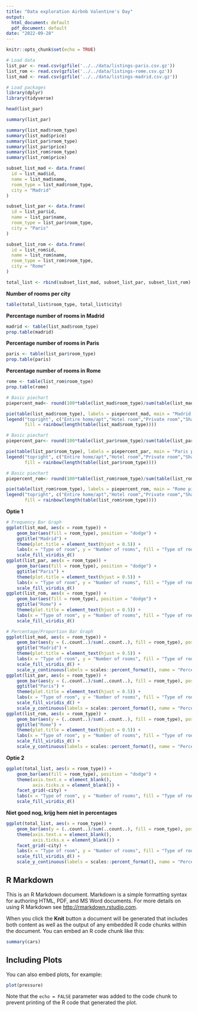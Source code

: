 ```yaml
---
title: "Data exploration Airbnb Valentine's Day"
output:
  html_document: default
  pdf_document: default
date: "2022-09-28"
---
```


```r
knitr::opts_chunk$set(echo = TRUE)
```

```r
# Load data
list_par <- read.csv(gzfile('../../data/listings-paris.csv.gz'))
list_rom <- read.csv(gzfile('../../data/listings-rome.csv.gz')) 
list_mad <- read.csv(gzfile('../../data/listings-madrid.csv.gz'))
```

```r
# Load packages
library(dplyr)
library(tidyverse)
```

```r
head(list_par)
```

```r
summary(list_par)
```

```r
summary(list_mad$room_type)
summary(list_mad$price)
summary(list_par$room_type)
summary(list_par$price)
summary(list_rom$room_type)
summary(list_rom$price)
```

```r
subset_list_mad <- data.frame(
  id = list_mad$id,
  name = list_mad$name,
  room_type = list_mad$room_type,
  city = "Madrid"
)

subset_list_par <- data.frame(
  id = list_par$id,
  name = list_par$name,
  room_type = list_par$room_type,
  city = "Paris"
)

subset_list_rom <- data.frame(
  id = list_rom$id,
  name = list_rom$name,
  room_type = list_rom$room_type,
  city = "Rome"
)

total_list <- rbind(subset_list_mad, subset_list_par, subset_list_rom)
```

**Number of rooms per city**
```r
table(total_list$room_type, total_list$city)
```

**Percentage number of rooms in Madrid**
```r
madrid <- table(list_mad$room_type)
prop.table(madrid)
```

**Percentage number of rooms in Paris**
```r
paris <- table(list_par$room_type)
prop.table(paris)
```

**Percentage number of rooms in Rome**
```r
rome <- table(list_rom$room_type)
prop.table(rome)
```

```r
# Basic piechart
piepercent_mad<- round(100*table(list_mad$room_type)/sum(table(list_mad$room_type)), 1)

pie(table(list_mad$room_type), labels = piepercent_mad, main = "Madrid pie chart", col = rainbow(length(table(list_mad$room_type))))
legend("topright", c("Entire home/apt","Hotel room","Private room","Shared room"), cex = 0.8,
       fill = rainbow(length(table(list_mad$room_type))))
```
```r
# Basic piechart
piepercent_par<- round(100*table(list_par$room_type)/sum(table(list_par$room_type)), 1)

pie(table(list_par$room_type), labels = piepercent_par, main = "Paris pie chart", col = rainbow(length(table(list_par$room_type))))
legend("topright", c("Entire home/apt","Hotel room","Private room","Shared room"), cex = 0.8,
       fill = rainbow(length(table(list_par$room_type))))
```

```r
# Basic piechart
piepercent_rom<- round(100*table(list_rom$room_type)/sum(table(list_rom$room_type)), 1)

pie(table(list_rom$room_type), labels = piepercent_rom, main = "Rome pie chart", col = rainbow(length(table(list_rom$room_type))))
legend("topright", c("Entire home/apt","Hotel room","Private room","Shared room"), cex = 0.8,
       fill = rainbow(length(table(list_rom$room_type))))
```
**Optie 1**

```r
# Frequency Bar Graph
ggplot(list_mad, aes(x = room_type)) +
    geom_bar(aes(fill = room_type), position = "dodge") +
    ggtitle("Madrid") +
    theme(plot.title = element_text(hjust = 0.5)) +
    labs(x = "Type of room", y = "Number of rooms", fill = "Type of room") +
    scale_fill_viridis_d()
ggplot(list_par, aes(x = room_type)) +
    geom_bar(aes(fill = room_type), position = "dodge") +
    ggtitle("Paris") +
    theme(plot.title = element_text(hjust = 0.5)) +
    labs(x = "Type of room", y = "Number of rooms", fill = "Type of room") +
    scale_fill_viridis_d()
ggplot(list_rom, aes(x = room_type)) +
    geom_bar(aes(fill = room_type), position = "dodge") +
    ggtitle("Rome") +
    theme(plot.title = element_text(hjust = 0.5)) +
    labs(x = "Type of room", y = "Number of rooms", fill = "Type of room") +
    scale_fill_viridis_d()
```


```r
# Percentage/Proportion Bar Graph
ggplot(list_mad, aes(x = room_type)) +
    geom_bar(aes(y = (..count..)/sum(..count..), fill = room_type), position = "dodge") +
    ggtitle("Madrid") +
    theme(plot.title = element_text(hjust = 0.5)) +
    labs(x = "Type of room", y = "Number of rooms", fill = "Type of room") +
    scale_fill_viridis_d() +
    scale_y_continuous(labels = scales::percent_format(), name = "Percentage of rooms")
ggplot(list_par, aes(x = room_type)) +
    geom_bar(aes(y = (..count..)/sum(..count..), fill = room_type), position = "dodge") +
    ggtitle("Paris") +
    theme(plot.title = element_text(hjust = 0.5)) +
    labs(x = "Type of room", y = "Number of rooms", fill = "Type of room") +
    scale_fill_viridis_d() +
    scale_y_continuous(labels = scales::percent_format(), name = "Percentage of rooms")
ggplot(list_rom, aes(x = room_type)) +
    geom_bar(aes(y = (..count..)/sum(..count..), fill = room_type), position = "dodge") +
    ggtitle("Rome") +
    theme(plot.title = element_text(hjust = 0.5)) +
    labs(x = "Type of room", y = "Number of rooms", fill = "Type of room") +
    scale_fill_viridis_d() +
    scale_y_continuous(labels = scales::percent_format(), name = "Percentage of rooms")
```

**Optie 2**

```r
ggplot(total_list, aes(x = room_type)) +
    geom_bar(aes(fill = room_type), position = "dodge") +
    theme(axis.text.x = element_blank(),
          axis.ticks.x = element_blank()) +
    facet_grid(~city) +
    labs(x = "Type of room", y = "Number of rooms", fill = "Type of room") +
    scale_fill_viridis_d()
```
**Niet goed nog, krijg hem niet in percentages**

```r
ggplot(total_list, aes(x = room_type)) +
    geom_bar(aes(y = (..count..)/sum(..count..), fill = room_type), position = "dodge") +
    theme(axis.text.x = element_blank(),
          axis.ticks.x = element_blank()) +
    facet_grid(~city) +
    labs(x = "Type of room", y = "Number of rooms", fill = "Type of room") +
    scale_fill_viridis_d() +
    scale_y_continuous(labels = scales::percent_format(), name = "Percentage of rooms")
```

## R Markdown

This is an R Markdown document. Markdown is a simple formatting syntax for authoring HTML, PDF, and MS Word documents. For more details on using R Markdown see <http://rmarkdown.rstudio.com>.

When you click the **Knit** button a document will be generated that includes both content as well as the output of any embedded R code chunks within the document. You can embed an R code chunk like this:

```r
summary(cars)
```

## Including Plots

You can also embed plots, for example:

```r
plot(pressure)
```

Note that the `echo = FALSE` parameter was added to the code chunk to prevent printing of the R code that generated the plot.
